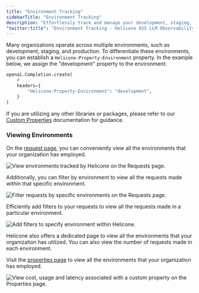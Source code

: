 ```yaml
---
title: "Environment Tracking"
sidebarTitle: "Environment Tracking"
description: "Effortlessly track and manage your development, staging, and production environments with Helicone."
"twitter:title": "Environment Tracking - Helicone OSS LLM Observability"
---
```


Many organizations operate across multiple environments, such as development, staging, and production. To differentiate these environments, you can establish a `Helicone-Property-Environment` property. In the example below, we assign the "development" property to the environment:

```python
openai.Completion.create(
    # ...
    headers={
        "Helicone-Property-Environment": "development",
    }
)
```

If you are utilizing any other libraries or packages, please refer to our [Custom Properties](/features/advanced-usage/custom-properties) documentation for guidance.

### Viewing Environments

On the [request page](https://www.helicone.ai/requests), you can conveniently view all the environments that your organization has employed.

<Frame>
  <img
    src="/images/environment-cp/1.png"
    alt="View environments tracked by Helicone on the Requests page."
  />
</Frame>

Additionally, you can filter by environment to view all the requests made within that specific environment.

<Frame>
  <img
    src="/images/environment-cp/2.png"
    alt="Filter requests by specific environments on the Requests page."
  />
</Frame>

Efficiently add filters to your requests to view all the requests made in a particular environment.

<Frame>
  <img
    src="/images/environment-cp/3.png"
    alt="Add filters to specify environment within Helicone."
  />
</Frame>

Helicone also offers a dedicated page to view all the environments that your organization has utilized. You can also view the number of requests made in each environment.

Visit the [properties page](https://www.helicone.ai/properties) to view all the environments that your organization has employed.

<Frame>
  <img
    src="/images/environment-cp/4.png"
    alt="View cost, usage and latency associated with a custom property on the Properties page."
  />
</Frame>

